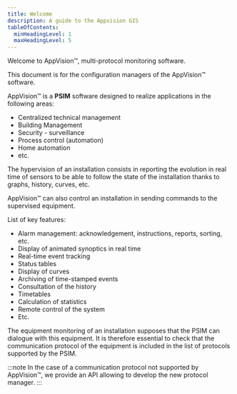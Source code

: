 ```yaml
---
title: Welcome
description: A guide to the Appvision GIS
tableOfContents:
  minHeadingLevel: 1
  maxHeadingLevel: 5
---
```



Welcome to AppVision™, multi-protocol monitoring software.

This document is for the configuration managers of the AppVision™ software.

AppVision™ is a **PSIM** software designed to realize applications in the following areas:

- Centralized technical management
- Building Management
- Security - surveillance
- Process control (automation)
- Home automation
- etc.

The hypervision of an installation consists in reporting the evolution in real time of sensors to be able to follow the state of the installation thanks to graphs, history, curves, etc.

AppVision™ can also control an installation in sending commands to the supervised equipment.

List of key features:

- Alarm management: acknowledgement, instructions, reports, sorting, etc.
- Display of animated synoptics in real time
- Real-time event tracking
- Status tables
- Display of curves
- Archiving of time-stamped events
- Consultation of the history
- Timetables
- Calculation of statistics
- Remote control of the system
- Etc.

The equipment monitoring of an installation supposes that the PSIM can dialogue with this equipment. It is therefore essential to check that the communication protocol of the equipment is included in the list of protocols supported by the PSIM.

:::note
In the case of a communication protocol not supported by AppVision™, we provide an API allowing to develop the new protocol manager.
:::
